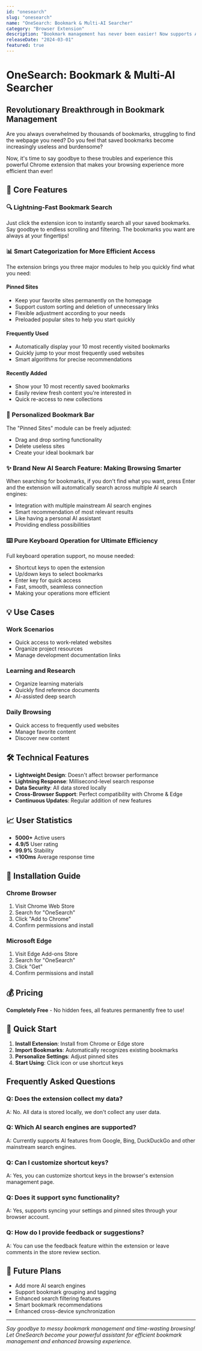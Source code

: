 ```yaml
---
id: "onesearch"
slug: "onesearch"
name: "OneSearch: Bookmark & Multi-AI Searcher"
category: "Browser Extension"
description: "Bookmark management has never been easier! Now supports AI search & full keyboard operation"
releaseDate: "2024-03-01"
featured: true
---
```


# OneSearch: Bookmark & Multi-AI Searcher

## Revolutionary Breakthrough in Bookmark Management

Are you always overwhelmed by thousands of bookmarks, struggling to find the webpage you need? Do you feel that saved bookmarks become increasingly useless and burdensome?

Now, it's time to say goodbye to these troubles and experience this powerful Chrome extension that makes your browsing experience more efficient than ever!

## 🚀 Core Features

### 🔍 Lightning-Fast Bookmark Search
Just click the extension icon to instantly search all your saved bookmarks. Say goodbye to endless scrolling and filtering. The bookmarks you want are always at your fingertips!

### 📊 Smart Categorization for More Efficient Access
The extension brings you three major modules to help you quickly find what you need:

#### Pinned Sites
- Keep your favorite sites permanently on the homepage
- Support custom sorting and deletion of unnecessary links
- Flexible adjustment according to your needs
- Preloaded popular sites to help you start quickly

#### Frequently Used
- Automatically display your 10 most recently visited bookmarks
- Quickly jump to your most frequently used websites
- Smart algorithms for precise recommendations

#### Recently Added
- Show your 10 most recently saved bookmarks
- Easily review fresh content you're interested in
- Quick re-access to new collections

### 🎨 Personalized Bookmark Bar
The "Pinned Sites" module can be freely adjusted:
- Drag and drop sorting functionality
- Delete useless sites
- Create your ideal bookmark bar

### ✨ Brand New AI Search Feature: Making Browsing Smarter
When searching for bookmarks, if you don't find what you want, press Enter and the extension will automatically search across multiple AI search engines:
- Integration with multiple mainstream AI search engines
- Smart recommendation of most relevant results
- Like having a personal AI assistant
- Providing endless possibilities

### ⌨️ Pure Keyboard Operation for Ultimate Efficiency
Full keyboard operation support, no mouse needed:
- Shortcut keys to open the extension
- Up/down keys to select bookmarks
- Enter key for quick access
- Fast, smooth, seamless connection
- Making your operations more efficient

## 💡 Use Cases

### Work Scenarios
- Quick access to work-related websites
- Organize project resources
- Manage development documentation links

### Learning and Research
- Organize learning materials
- Quickly find reference documents
- AI-assisted deep search

### Daily Browsing
- Quick access to frequently used websites
- Manage favorite content
- Discover new content

## 🛠 Technical Features

- **Lightweight Design**: Doesn't affect browser performance
- **Lightning Response**: Millisecond-level search response
- **Data Security**: All data stored locally
- **Cross-Browser Support**: Perfect compatibility with Chrome & Edge
- **Continuous Updates**: Regular addition of new features

## 📈 User Statistics

- **5000+** Active users
- **4.9/5** User rating
- **99.9%** Stability
- **<100ms** Average response time

## 🔧 Installation Guide

### Chrome Browser

1. Visit Chrome Web Store
2. Search for "OneSearch"
3. Click "Add to Chrome"
4. Confirm permissions and install

### Microsoft Edge

1. Visit Edge Add-ons Store
2. Search for "OneSearch"
3. Click "Get"
4. Confirm permissions and install

## 💰 Pricing

**Completely Free** - No hidden fees, all features permanently free to use!

## 🎯 Quick Start

1. **Install Extension**: Install from Chrome or Edge store
2. **Import Bookmarks**: Automatically recognizes existing bookmarks
3. **Personalize Settings**: Adjust pinned sites
4. **Start Using**: Click icon or use shortcut keys

## Frequently Asked Questions

### Q: Does the extension collect my data?
A: No. All data is stored locally, we don't collect any user data.

### Q: Which AI search engines are supported?
A: Currently supports AI features from Google, Bing, DuckDuckGo and other mainstream search engines.

### Q: Can I customize shortcut keys?
A: Yes, you can customize shortcut keys in the browser's extension management page.

### Q: Does it support sync functionality?
A: Yes, supports syncing your settings and pinned sites through your browser account.

### Q: How do I provide feedback or suggestions?
A: You can use the feedback feature within the extension or leave comments in the store review section.

## 🚀 Future Plans

- Add more AI search engines
- Support bookmark grouping and tagging
- Enhanced search filtering features
- Smart bookmark recommendations
- Enhanced cross-device synchronization

---

*Say goodbye to messy bookmark management and time-wasting browsing! Let OneSearch become your powerful assistant for efficient bookmark management and enhanced browsing experience.*